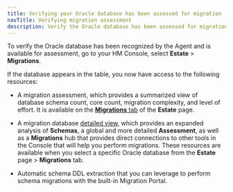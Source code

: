 ```yaml
---
title: Verifying your Oracle database has been assessed for migration
navTitle: Verifying migration assessment
description: Verify the Oracle database has been assessed for migration by the Hybrid Manager through the Agent.
---
```


To verify the Oracle database has been recognized by the Agent and is available for assessment, go to your HM Console, select **Estate** > **Migrations**.

If the database appears in the table, you now have access to the following resources: 

-   A migration assessment, which provides a summarized view of database schema count, core count, migration complexity, and level of effort. It is available on the [**Migrations** tab](/edb-postgres-ai/hybrid-manager/using_hybrid_manager/migration/migrate/migrations/) of the **Estate** page. 

-   A migration database [detailed view](/edb-postgres-ai/hybrid-manager/using_hybrid_manager/migration/migrations/migration_database_details_view/), which provides an expanded analysis of **Schemas**, a global and more detailed **Assessment**, as well as a **Migrations** hub that provides direct connections to other tools in the Console that will help you perform migrations. These resources are available when you select a specific Oracle database from the **Estate** page > **Migrations** tab.

-   Automatic schema DDL extraction that you can leverage to perform schema migrations with the built-in Migration Portal.
